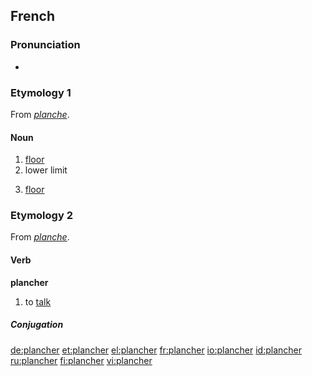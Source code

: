 ==French==

===Pronunciation===
* {{IPA|/plɑ̃ʃe/|lang=fr}}

===Etymology 1===
From ''[[planche]]''.

====Noun====
{{fr-noun|m}}

# [[floor]]
# lower limit
# {{anatomy|lang=fr}} [[floor]]

===Etymology 2===
From ''[[planche]]''.

====Verb====
'''plancher'''

# {{intransitive}} to [[talk]]

=====Conjugation=====
{{fr-conj-er|planch|avoir}}

[[de:plancher]]
[[et:plancher]]
[[el:plancher]]
[[fr:plancher]]
[[io:plancher]]
[[id:plancher]]
[[ru:plancher]]
[[fi:plancher]]
[[vi:plancher]]